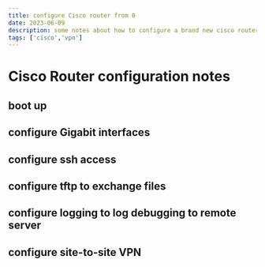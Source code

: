```yaml
---
title: configure Cisco router from 0
date: 2023-06-09
description: some notes about how to configure a brand new cisco router and create a site-to-site IPSec VPN
tags: ['cisco','vpn']
---
```


# Cisco Router configuration notes

## boot up

## configure Gigabit interfaces

## configure ssh access

## configure tftp to exchange files

## configure logging to log debugging to remote server

## configure site-to-site VPN
